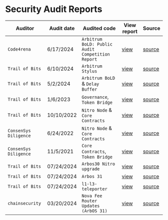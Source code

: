 # Security Audit Reports

| Auditor               | Audit date | Audited code                     | View report                                                                             | Source                                                                                                                               |
|-----------------------|------------|----------------------------------|-----------------------------------------------------------------------------------------|--------------------------------------------------------------------------------------------------------------------------------------|
| `Code4rena`           | 6/17/2024  | `Arbitrum BoLD: Public Audit Competition Report`                  | [view](https://code4rena.com/reports/2024-05-arbitrum-foundation)                       | [source](https://code4rena.com/reports/2024-05-arbitrum-foundation)                                                                  |
| `Trail of Bits`       | 6/10/2024  | `Arbitrum Stylus`                | [view](hosted-audit-reports/2024-05-offchain-arbitrumstylus-securityreview.pdf)         | [source](https://github.com/trailofbits/publications/blob/master/reviews/2024-05-offchain-arbitrumstylus-securityreview.pdf)         |
| `Trail of Bits`       | 5/2/2024   | `Arbitrum BoLD` & `Delay Buffer` | [view](hosted-audit-reports/2024-04-offchainbold-securityreview.pdf)                    | [source](https://github.com/trailofbits/publications/blob/master/reviews/2024-04-offchainbold-securityreview.pdf)                    |
| `Trail of Bits`       | 1/6/2023   | `Governance`, `Token Bridge`     | [view](hosted-audit-reports/trail_of_bits_governance_report_1_6_2023.pdf)               | [source](https://github.com/ArbitrumFoundation/governance/blob/master/audits/trail_of_bits_governance_report_1_6_2023.pdf)           |
| `Trail of Bits`       | 10/10/2022 | `Nitro Node` & `Core Contracts`  | [view](hosted-audit-reports/Trail_Of_Bits_Nitro_10_2022.pdf)                            | [source](https://github.com/OffchainLabs/nitro/blob/master/audits/Trail_Of_Bits_Nitro_10_2022.pdf)                                   |
| `ConsenSys Diligence` | 6/24/2022  | `Nitro Node` & `Core Contracts`  | [view](hosted-audit-reports/ConsenSys_Diligence_Nitro_Contracts_5_2022.pdf)             | [source](https://github.com/OffchainLabs/nitro/blob/master/audits/ConsenSys_Diligence_Nitro_Contracts_5_2022.pdf)                    |
| `ConsenSys Diligence` | 11/5/2021  | `Core Contracts`, `Token Bridge` | [view](hosted-audit-reports/ConsenSys_Diligence_Arbitrum_Contracts_11_2021.pdf)         | [source](https://github.com/OffchainLabs/nitro/blob/master/audits/ConsenSys_Diligence_Arbitrum_Contracts_11_2021.pdf)                |
| `Trail of Bits`       | 07/24/2024 | `Arbos30 Nitro upgrade`          | [view](hosted-audit-reports/2024-04-offchain-arbos-30-nitro-upgrade-securityreview.pdf) | [source](https://github.com/trailofbits/publications/blob/master/reviews/2024-04-offchain-arbos-30-nitro-upgrade-securityreview.pdf) |
| `Trail of Bits`       | 07/24/2024 | `Arbos 31`                       | [view](hosted-audit-reports/2024-04-offchain-arbos-31-securityreview.pdf)               | [source](https://github.com/trailofbits/publications/blob/master/reviews/2024-04-offchain-arbos-31-securityreview.pdf)               |
| `Trail of Bits`       | 07/24/2024 | `l1-l3-teleporter`               | [view](hosted-audit-reports/2024-04-offchain-l1-l3-teleporter-securityreview.pdf)       | [source](https://github.com/trailofbits/publications/blob/master/reviews/2024-04-offchain-l1-l3-teleporter-securityreview.pdf)       |
| `chainsecurity`       | 03/20/2024        | `Nova Fee Router Updates (ArbOS 31)`              | [view](https://www.chainsecurity.com/security-audit/offchain-labs-fund-distribution)    | [source](https://www.chainsecurity.com/security-audit/offchain-labs-fund-distribution)                                               |
